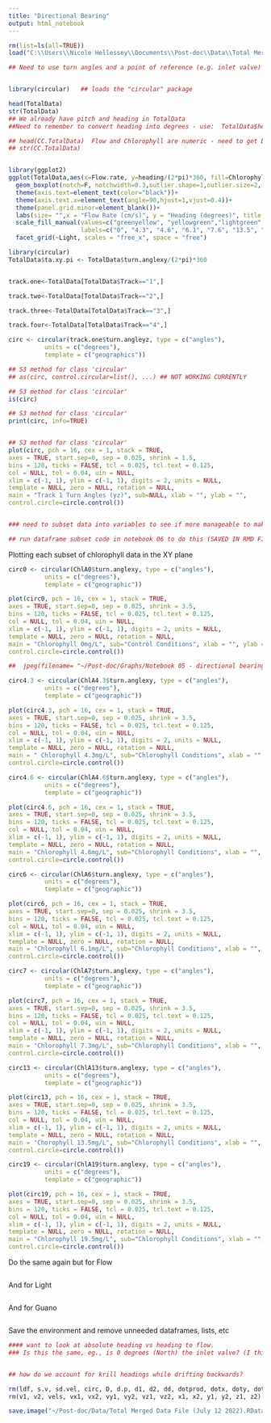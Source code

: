 ```yaml
---
title: "Directional Bearing"
output: html_notebook
---
```


```r

rm(list=ls(all=TRUE))
load("C:\\Users\\Nicole Hellessey\\Documents\\Post-doc\\Data\\Total Merged Data File (July 12 2022).Rdata")

## Need to use turn angles and a point of reference (e.g. inlet valve) to determine directional bearing


library(circular)   ## loads the "circular" package

head(TotalData)
str(TotalData)
## We already have pitch and heading in TotalData
##Need to remember to convert heading into degrees - use:  TotalData$heading/(2*pi)*360

## head(CC.TotalData)  Flow and Chlorophyll are numeric - need to get back to factors with correct numbers
## str(CC.TotalData)


library(ggplot2)
ggplot(TotalData,aes(x=Flow.rate, y=heading/(2*pi)*360, fill=Chlorophyll))+
  geom_boxplot(notch=F, notchwidth=0.3,outlier.shape=1,outlier.size=2, coef=1.5)+
  theme(axis.text=element_text(color="black"))+
  theme(axis.text.x=element_text(angle=90,hjust=1,vjust=0.4))+
  theme(panel.grid.minor=element_blank())+
  labs(size= "",x = "Flow Rate (cm/s)", y = "Heading (degrees)", title = "Light") +
  scale_fill_manual(values=c("greenyellow", "yellowgreen","lightgreen", "green", "green3", "green4", "darkgreen"),name = "Chlorophyll (mg/L)",
                    labels=c("0", "4.3", "4.6", "6.1", "7.6", "13.5", "19"))+
  facet_grid(~Light, scales = "free_x", space = "free")
```
```r
library(circular)
TotalData$ta.xy.pi <- TotalData$turn.anglexy/(2*pi)*360


track.one<-TotalData[TotalData$Track=="1",]

track.two<-TotalData[TotalData$Track=="2",]

track.three<-TotalData[TotalData$Track=="3",]

track.four<-TotalData[TotalData$Track=="4",]

circ <- circular(track.one$turn.angleyz, type = c("angles"),
          units = c("degrees"),
          template = c("geographics"))

## S3 method for class 'circular'
## as(circ, control.circular=list(), ...) ## NOT WORKING CURRENTLY

## S3 method for class 'circular'
is(circ)

## S3 method for class 'circular'
print(circ, info=TRUE)


## S3 method for class 'circular'
plot(circ, pch = 16, cex = 1, stack = TRUE,
axes = TRUE, start.sep=0, sep = 0.025, shrink = 1.5,
bins = 120, ticks = FALSE, tcl = 0.025, tcl.text = 0.125,
col = NULL, tol = 0.04, uin = NULL,
xlim = c(-1, 1), ylim = c(-1, 1), digits = 2, units = NULL,
template = NULL, zero = NULL, rotation = NULL,
main = "Track 1 Turn Angles (yz)", sub=NULL, xlab = "", ylab = "",
control.circle=circle.control())


### need to subset data into variables to see if more manageable to make figures of

## run dataframe subset code in notebook 06 to do this (SAVED IN RMD FILE)

```


Plotting each subset of chlorophyll data in the XY plane

```r
circ0 <- circular(ChlA0$turn.anglexy, type = c("angles"),
          units = c("degrees"),
          template = c("geographic"))

plot(circ0, pch = 16, cex = 1, stack = TRUE,
axes = TRUE, start.sep=0, sep = 0.025, shrink = 3.5,
bins = 120, ticks = FALSE, tcl = 0.025, tcl.text = 0.125,
col = NULL, tol = 0.04, uin = NULL,
xlim = c(-1, 1), ylim = c(-1, 1), digits = 2, units = NULL,
template = NULL, zero = NULL, rotation = NULL,
main = "Chlorophyll 0mg/L", sub="Control Conditions", xlab = "", ylab = "",
control.circle=circle.control())

##  jpeg(filename= "~/Post-doc/Graphs/Notebook 05 - directional bearing/Chla 0 turn.angle xy geographic.jpeg", units = "px", width = 480, height = 480)

circ4.3 <- circular(ChlA4.3$turn.anglexy, type = c("angles"),
          units = c("degrees"),
          template = c("geographic"))

plot(circ4.3, pch = 16, cex = 1, stack = TRUE,
axes = TRUE, start.sep=0, sep = 0.025, shrink = 3.5,
bins = 120, ticks = FALSE, tcl = 0.025, tcl.text = 0.125,
col = NULL, tol = 0.04, uin = NULL,
xlim = c(-1, 1), ylim = c(-1, 1), digits = 2, units = NULL,
template = NULL, zero = NULL, rotation = NULL,
main = " Chlorophyll 4.3mg/L", sub="Chlorophyll Conditions", xlab = "", ylab = "",
control.circle=circle.control())

circ4.6 <- circular(ChlA4.6$turn.anglexy, type = c("angles"),
          units = c("degrees"),
          template = c("geographic"))

plot(circ4.6, pch = 16, cex = 1, stack = TRUE,
axes = TRUE, start.sep=0, sep = 0.025, shrink = 3.5,
bins = 120, ticks = FALSE, tcl = 0.025, tcl.text = 0.125,
col = NULL, tol = 0.04, uin = NULL,
xlim = c(-1, 1), ylim = c(-1, 1), digits = 2, units = NULL,
template = NULL, zero = NULL, rotation = NULL,
main = "Chlorophyll 4.6mg/L", sub="Chlorophyll Conditions", xlab = "", ylab = "",
control.circle=circle.control())

circ6 <- circular(ChlA6$turn.anglexy, type = c("angles"),
          units = c("degrees"),
          template = c("geographic"))

plot(circ6, pch = 16, cex = 1, stack = TRUE,
axes = TRUE, start.sep=0, sep = 0.025, shrink = 3.5,
bins = 120, ticks = FALSE, tcl = 0.025, tcl.text = 0.125,
col = NULL, tol = 0.04, uin = NULL,
xlim = c(-1, 1), ylim = c(-1, 1), digits = 2, units = NULL,
template = NULL, zero = NULL, rotation = NULL,
main = "Chlorophyll 6.1mg/L", sub="Chlorophyll Conditions", xlab = "", ylab = "",
control.circle=circle.control())

circ7 <- circular(ChlA7$turn.anglexy, type = c("angles"),
          units = c("degrees"),
          template = c("geographic"))

plot(circ7, pch = 16, cex = 1, stack = TRUE,
axes = TRUE, start.sep=0, sep = 0.025, shrink = 3.5,
bins = 120, ticks = FALSE, tcl = 0.025, tcl.text = 0.125,
col = NULL, tol = 0.04, uin = NULL,
xlim = c(-1, 1), ylim = c(-1, 1), digits = 2, units = NULL,
template = NULL, zero = NULL, rotation = NULL,
main = "Chlorophyll 7.3mg/L", sub="Chlorophyll Conditions", xlab = "", ylab = "",
control.circle=circle.control())

circ13 <- circular(ChlA13$turn.anglexy, type = c("angles"),
          units = c("degrees"),
          template = c("geographic"))

plot(circ13, pch = 16, cex = 1, stack = TRUE,
axes = TRUE, start.sep=0, sep = 0.025, shrink = 3.5,
bins = 120, ticks = FALSE, tcl = 0.025, tcl.text = 0.125,
col = NULL, tol = 0.04, uin = NULL,
xlim = c(-1, 1), ylim = c(-1, 1), digits = 2, units = NULL,
template = NULL, zero = NULL, rotation = NULL,
main = "Chorophyll 13.5mg/L", sub="Chlorophyll Conditions", xlab = "", ylab = "",
control.circle=circle.control())

circ19 <- circular(ChlA19$turn.anglexy, type = c("angles"),
          units = c("degrees"),
          template = c("geographic"))

plot(circ19, pch = 16, cex = 1, stack = TRUE,
axes = TRUE, start.sep=0, sep = 0.025, shrink = 3.5,
bins = 120, ticks = FALSE, tcl = 0.025, tcl.text = 0.125,
col = NULL, tol = 0.04, uin = NULL,
xlim = c(-1, 1), ylim = c(-1, 1), digits = 2, units = NULL,
template = NULL, zero = NULL, rotation = NULL,
main = "Chlorophyll 19.5mg/L", sub="Chlorophyll Conditions", xlab = "", ylab = "",
control.circle=circle.control())

```

Do the same again but for Flow
```r

```

And for Light
```r

```

And for Guano
```r

```

Save the environment and remove unneeded dataframes, lists, etc
```r
#### want to look at absolute heading vs heading to flow. 
### Is this the same, eg., is 0 degrees (North) the inlet valve? (I think so but need to check this)



```




```r

## how do we account for krill headings while drifting backwards?

rm(ldf, s.v, sd.vel, circ, D, d.p, d1, d2, dd, dotprod, dotx, doty, dotz, dx1, dx2, dy1, dy2, dz1, dz2, list2, list3, list4, list5)
rm(v1, v2, vels, vx1, vx2, vy1, vy2, vz1, vz2, x1, x2, y1, y2, z1, z2)

save.image("~/Post-doc/Data/Total Merged Data File (July 12 2022).RData")

```


